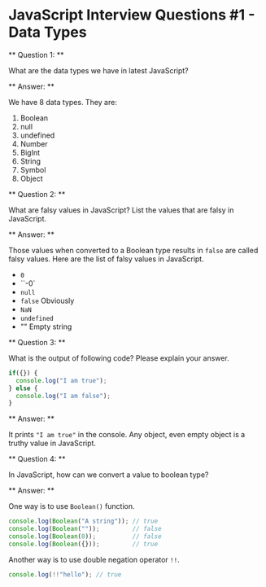 

<Layout>
<SEO title="JavaScript Interview Questions #1 - Data Types" />
<JSLayout>

# JavaScript Interview Questions #1 - Data Types

** Question 1: **

What are the data types we have in latest JavaScript?

** Answer: **

We have 8 data types. They are:

1. Boolean
2. null
3. undefined
4. Number
5. BigInt
6. String
7. Symbol
8. Object

<Divider />

** Question 2: **

What are falsy values in JavaScript? List the values that are falsy in JavaScript.

** Answer: **

Those values when converted to a Boolean type results in `false` are called falsy values. Here are the list of falsy values in JavaScript.

- `0`
- ``-0`
- `null`
- `false` Obviously
- `NaN`
- `undefined`
- "" Empty string

<Divider />

** Question 3: **

What is the output of following code? Please explain your answer.

```javascript
if({}) {
  console.log("I am true");
} else {
  console.log("I am false");
}
```

** Answer: **

It prints `"I am true"` in the console. Any object, even empty object is a truthy value in JavaScript.

<Divider />

** Question 4: **

In JavaScript, how can we convert a value to boolean type?

** Answer: **

One way is to use `Boolean()` function.

```javascript
console.log(Boolean("A string")); // true
console.log(Boolean(""));         // false
console.log(Boolean(0));          // false
console.log(Boolean({}));         // true
```

Another way is to use double negation operator `!!`.

```javascript
console.log(!!"hello"); // true
```

</JSLayout>
</Layout>
